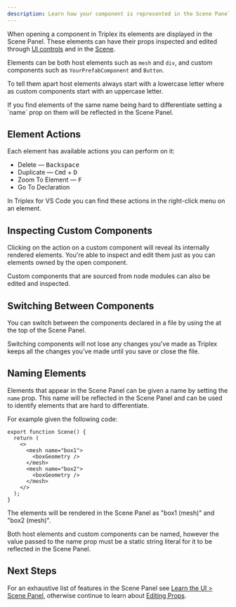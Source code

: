 ```yaml
---
description: Learn how your component is represented in the Scene Panel.
---
```



When opening a component in Triplex its elements are displayed in the Scene Panel. These elements can have their props inspected and edited through [UI controls](/docs/building-your-scene/components/editing-props) and in the [Scene](/docs/building-your-scene/scene/transform-controls).

Elements can be both host elements such as `mesh` and `div`, and custom components such as `YourPrefabComponent` and `Button`.

To tell them apart host elements always start with a lowercase letter where as custom components start with an uppercase letter.

<KnowledgeCallout>
  If you find elements of the same name being hard to differentiate setting a
  `name` prop on them will be reflected in the Scene Panel.
</KnowledgeCallout>

## Element Actions

Each element has available actions you can perform on it:

- Delete — <Kbd>Backspace</Kbd>
- Duplicate — <Kbd>Cmd</Kbd> + <Kbd>D</Kbd>
- Zoom To Element — <Kbd>F</Kbd>
- Go To Declaration

In Triplex for VS Code you can find these actions in the right-click menu on an element.

## Inspecting Custom Components

Clicking on the <ActionLink name="View Child Elements" href="/docs/building-your-scene/learn-the-ui/scene-panel#showhide-child-elements" icon={CaretRightIcon} /> action on a custom component will reveal its internally rendered elements. You're able to inspect and edit them just as you can elements owned by the open component.

<KnowledgeCallout>
  Custom components that are sourced from node modules can also be edited and
  inspected.
</KnowledgeCallout>

## Switching Between Components

You can switch between the components declared in a file by using the <ActionLink name="Component Switcher" icon={CaretDownIcon} href="/docs/building-your-scene/learn-the-ui/scene-panel#component-switcher" /> at the top of the Scene Panel.

<KnowledgeCallout>
  Switching components will not lose any changes you've made as Triplex keeps
  all the changes you've made until you save or close the file.
</KnowledgeCallout>

## Naming Elements

Elements that appear in the Scene Panel can be given a name by setting the `name` prop. This name will be reflected in the Scene Panel and can be used to identify elements that are hard to differentiate.

For example given the following code:

```tsx
export function Scene() {
  return (
    <>
      <mesh name="box1">
        <boxGeometry />
      </mesh>
      <mesh name="box2">
        <boxGeometry />
      </mesh>
    </>
  );
}
```

The elements will be rendered in the Scene Panel as "box1 (mesh)" and "box2 (mesh)".

<KnowledgeCallout>
  Both host elements and custom components can be named, however the value
  passed to the name prop must be a static string literal for it to be reflected
  in the Scene Panel.
</KnowledgeCallout>

## Next Steps

For an exhaustive list of features in the Scene Panel see [Learn the UI > Scene Panel](/docs/building-your-scene/learn-the-ui/scene-panel), otherwise continue to learn about [Editing Props](/docs/building-your-scene/components/editing-props).
